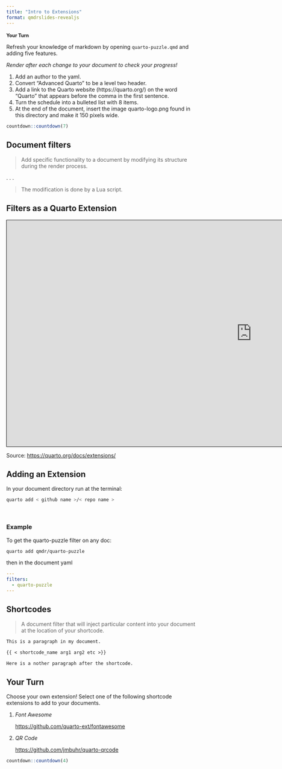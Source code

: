 ```yaml
---
title: "Intro to Extensions"
format: qmdrslides-revealjs
---
```


## Your Turn {.your-turn style="font-size: .9em"}

Refresh your knowledge of markdown by opening `quarto-puzzle.qmd` and adding five features.

_Render after each change to your document to check your progress!_

1. Add an author to the yaml.
2. Convert "Advanced Quarto" to be a level two header.
3. Add a link to the Quarto website (https://quarto.org/) on the word "Quarto" that appears before the comma in the first sentence.
4. Turn the schedule into a bulleted list with 8 items.
5. At the end of the document, insert the image quarto-logo.png found in this directory and make it 150 pixels wide.

```r
countdown::countdown(7)
```


## Document filters

> Add specific functionality to a document by modifying its structure during the render process.

. . .

> The modification is done by a Lua script.


## Filters as a Quarto Extension

:::{style="text-align: center"}
```{=html}
<iframe src="https://quarto.org/docs/extensions/" title = "Quarto Extensions" frameborder="1" height="600" width="1300" style="border: 1px solid black"></iframe>
```
:::

::: aside
Source: <https://quarto.org/docs/extensions/>
:::


## Adding an Extension {.our-turn}

In your document directory run at the terminal:

```bash
quarto add < github name >/< repo name >
```

\

### Example

To get the quarto-puzzle filter on any doc:

```bash
quarto add qmdr/quarto-puzzle
```

then in the document yaml

```yaml
---
filters:
  - quarto-puzzle
---
```

## Shortcodes

> A document filter that will inject particular content into your document at the location of your shortcode.

```markdown
This is a paragraph in my document.

{{ < shortcode_name arg1 arg2 etc >}}

Here is a nother paragraph after the shortcode.
```

## Your Turn {.your-turn}

Choose your own extension! Select one of the following shortcode extensions to add to your documents.

1. *Font Awesome*

   <https://github.com/quarto-ext/fontawesome>

2. *QR Code*

   <https://github.com/jmbuhr/quarto-qrcode>

```r
countdown::countdown(4)
```


